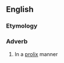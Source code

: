 ==English==

===Etymology===
{{suffix|en|prolix|ly}}

===Adverb===
{{en-adv}}

# In a [[prolix]] manner